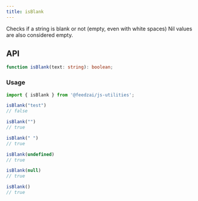 ```yaml
---
title: isBlank
---
```

Checks if a string is blank or not (empty, even with white spaces)
Nil values are also considered empty.

## API

```typescript
function isBlank(text: string): boolean;
```

### Usage

```typescript
import { isBlank } from '@feedzai/js-utilities';

isBlank("test")
// false

isBlank("")
// true

isBlank(" ")
// true

isBlank(undefined)
// true

isBlank(null)
// true

isBlank()
// true
```
